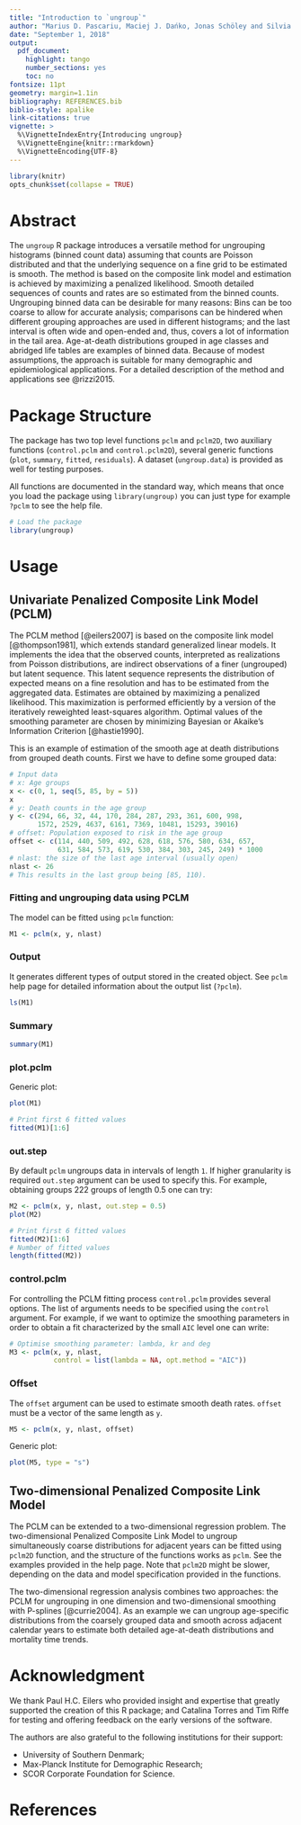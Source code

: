 ```yaml
---
title: "Introduction to `ungroup`"
author: "Marius D. Pascariu, Maciej J. Dańko, Jonas Schöley and Silvia Rizzi"
date: "September 1, 2018"
output:
  pdf_document:
    highlight: tango
    number_sections: yes
    toc: no
fontsize: 11pt
geometry: margin=1.1in
bibliography: REFERENCES.bib
biblio-style: apalike
link-citations: true
vignette: >
  %\VignetteIndexEntry{Introducing ungroup} 
  %\VignetteEngine{knitr::rmarkdown} 
  %\VignetteEncoding{UTF-8}
---
```


```r
library(knitr)
opts_chunk$set(collapse = TRUE)
```

# Abstract

The `ungroup` R package introduces a versatile method for ungrouping histograms (binned count data) assuming that counts are Poisson distributed and that the underlying sequence on a fine grid to be estimated is smooth. The method is based on the composite link model and estimation is achieved by maximizing a penalized likelihood. Smooth detailed sequences of counts and rates are so estimated from the binned counts. Ungrouping binned data can be desirable for many reasons: Bins can be too coarse to allow for accurate analysis; comparisons can be hindered when different grouping approaches are used in different histograms; and the last interval is often wide and open-ended and, thus, covers a lot of information in the tail area. Age-at-death distributions grouped in age classes and abridged life tables are examples of binned data. Because of modest assumptions, the approach is suitable for many demographic and epidemiological applications. For a detailed description of the method and applications see @rizzi2015.

# Package Structure  
The package has two top level functions `pclm` and `pclm2D`, two auxiliary functions (`control.pclm` and `control.pclm2D`), several generic functions (`plot`, `summary`, `fitted`, `residuals`). A dataset (`ungroup.data`) is provided as well for testing purposes.

All functions are documented in the standard way, which means that once you load the package using `library(ungroup)` you can just type for example `?pclm` to see the help file.


```r
# Load the package
library(ungroup)
```

# Usage
## Univariate Penalized Composite Link Model (PCLM)

The PCLM method [@eilers2007] is based on the composite link model [@thompson1981], which extends standard generalized linear models. It implements the idea that the observed counts, interpreted as realizations from Poisson distributions, are indirect observations of a finer (ungrouped) but latent sequence. This latent sequence represents the distribution of expected means on a fine resolution and has to be estimated from the aggregated data. Estimates are obtained by maximizing a penalized likelihood. This maximization is performed efficiently by a version of the iteratively reweighted least-squares algorithm. Optimal values of the smoothing parameter are chosen by minimizing Bayesian or Akaike's Information Criterion [@hastie1990].

This is an example of estimation of the smooth age at death distributions from grouped death counts. First we have to define some grouped data:

```r
# Input data  
# x: Age groups
x <- c(0, 1, seq(5, 85, by = 5))
x
# y: Death counts in the age group
y <- c(294, 66, 32, 44, 170, 284, 287, 293, 361, 600, 998,  
       1572, 2529, 4637, 6161, 7369, 10481, 15293, 39016)
# offset: Population exposed to risk in the age group
offset <- c(114, 440, 509, 492, 628, 618, 576, 580, 634, 657, 
            631, 584, 573, 619, 530, 384, 303, 245, 249) * 1000
# nlast: the size of the last age interval (usually open)
nlast <- 26
# This results in the last group being [85, 110).
```

### Fitting and ungrouping data using PCLM
The model can be fitted using `pclm` function:
```r
M1 <- pclm(x, y, nlast)
```

### Output
It generates different types of output stored in the created object. See `pclm` help page for detailed information about the output list (`?pclm`). 
```r
ls(M1)
```

### Summary
```r
summary(M1)
```

### plot.pclm
Generic plot:
```r
plot(M1)

# Print first 6 fitted values
fitted(M1)[1:6]
```

### out.step

By default `pclm` ungroups data in intervals of length `1`. If higher granularity is required `out.step` argument can be used to specify this. For example, obtaining groups 222 groups of length 0.5 one can try: 

```r
M2 <- pclm(x, y, nlast, out.step = 0.5)
plot(M2)
```

```r
# Print first 6 fitted values
fitted(M2)[1:6]
# Number of fitted values
length(fitted(M2))
```

### control.pclm

For controlling the PCLM fitting process `control.pclm` provides several options. The list of arguments needs to be specified using the `control` argument. For example, if we want to optimize the smoothing parameters in order to obtain a fit characterized by the small `AIC` level one can write:

```r
# Optimise smoothing parameter: lambda, kr and deg
M3 <- pclm(x, y, nlast, 
           control = list(lambda = NA, opt.method = "AIC"))
```

### Offset
The `offset` argument can be used to estimate smooth death rates. `offset` must be a vector of the same length as `y`. 

```r
M5 <- pclm(x, y, nlast, offset)
```

Generic plot:
```r
plot(M5, type = "s")
```


## Two-dimensional Penalized Composite Link Model 

The PCLM can be extended to a two-dimensional regression problem. The two-dimensional Penalized Composite Link Model to ungroup simultaneously coarse distributions for adjacent years can be fitted using `pclm2D` function, and the structure of the functions works as `pclm`. See the examples provided in the help page. Note that `pclm2D` might be slower, depending on the data and model specification provided in the functions.

The two-dimensional regression analysis combines two approaches: the PCLM for ungrouping in one dimension and two-dimensional smoothing with P-splines [@currie2004]. As an example we can ungroup age-specific distributions from the coarsely grouped data and smooth across adjacent calendar years to estimate both detailed age-at-death distributions and mortality time trends.

# Acknowledgment
We thank Paul H.C. Eilers who provided insight and expertise that greatly supported the creation of this R package; and Catalina Torres and Tim Riffe for testing and offering feedback on the early versions of the software. 

The authors are also grateful to the following institutions for their support:

 * University of Southern Denmark;
 * Max-Planck Institute for Demographic Research;
 * SCOR Corporate Foundation for Science.

# References


